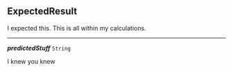 


## ExpectedResult



I expected this. This is all within my calculations.



---

***predictedStuff*** `String`

I knew you knew


